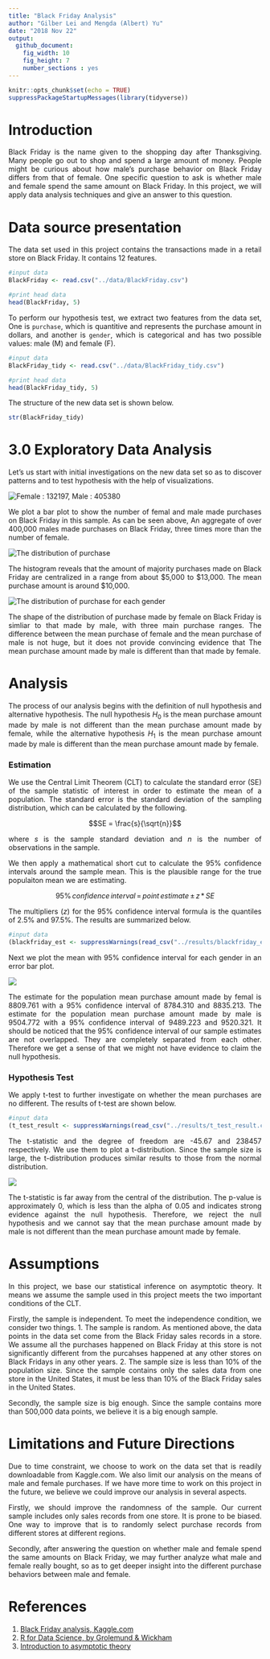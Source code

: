 ```yaml
---
title: "Black Friday Analysis"
author: "Gilber Lei and Mengda (Albert) Yu"
date: "2018 Nov 22"
output: 
  github_document:
    fig_width: 10
    fig_height: 7
    number_sections : yes
---
```


```r
knitr::opts_chunk$set(echo = TRUE)
suppressPackageStartupMessages(library(tidyverse))
```

<style>
body {
text-align: justify}
</style>

# Introduction

Black Friday is the name given to the shopping day after Thanksgiving. Many people go out to shop and spend a large amount of money. People might be curious about how male's purchase behavior on Black Friday differs from that of female. One specific question to ask is whether male and female spend the same amount on Black Friday. In this project, we will apply data analysis techniques and give an answer to this question. 

# Data source presentation

The data set used in this project contains the transactions made in a retail store on Black Friday. It contains 12 features.

```r
#input data
BlackFriday <- read.csv("../data/BlackFriday.csv")

#print head data
head(BlackFriday, 5)
```

To perform our hypothesis test, we extract two features from the data set, One is `purchase`, which is quantitive and represents the purchase amount in dollars, and another is `gender`, which is categorical and has two possible values: male (M) and female (F).

```r
#input data
BlackFriday_tidy <- read.csv("../data/BlackFriday_tidy.csv")

#print head data
head(BlackFriday_tidy, 5)
```

The structure of the new data set is shown below.

```r
str(BlackFriday_tidy)
```


# 3.0 Exploratory Data Analysis

Let's us start with initial investigations on the new data set so as to discover patterns and to test hypothesis with the help of visualizations.

![](../imgs/gender_bar.png, "Female : 132197, Male : 405380")

We plot a bar plot to show the number of femal and male made purchases on Black Friday in this sample. As can be seen above, An aggregate of over 400,000 males made purchases on Black Friday, three times more than the number of female.

![](../imgs/purch_dist.png, "The distribution of purchase")

The histogram reveals that the amount of majority purchases made on Black Friday are centralized in a range from about \$5,000 to \$13,000. The mean purchase amount is around \$10,000.

![](../imgs/gender_pur_hist.png, "The distribution of purchase for each gender")

The shape of the distribution of purchase made by female on Black Friday is simliar to that made by male, with three main purchase ranges. The difference between the mean purchase of female and the mean purchase of male is not huge, but it does not provide convincing evidence that The mean purchase amount made by male is different than that made by female.

# Analysis

The process of our analysis begins with the definition of null hypothesis and alternative hypothesis. The null hypothesis $H_0$ is the mean purchase amount made by male is not different than the mean purchase amount made by female, while the alternative hypothesis $H_1$ is the mean purchase amount made by male is different than the mean purchase amount made by female.

### Estimation

We use the Central Limit Theorem (CLT) to calculate the standard error (SE) of the sample statistic of interest in order to estimate the mean of a population. The standard error is the standard deviation of the sampling distribution, which can be calculated by the following.

$$SE = \frac{s}{\sqrt{n}}$$

where $s$ is the sample standard deviation and $n$ is the number of observations in the sample.

We then apply a mathematical short cut to calculate the 95% confidence intervals around the sample mean. This is the plausible range for the true populaiton mean we are estimating.

$$95\% \, confidence \, interval \, = \, point \, estimate \, \pm  \, z \, * \, SE$$

The multipliers ($z$) for the 95% confidence interval formula is the quantiles of 2.5% and 97.5%. The results are summarized below.

```r
#input data
(blackfriday_est <- suppressWarnings(read_csv("../results/blackfriday_est.csv")))
```

Next we plot the mean with 95% confidence interval for each gender in an error bar plot.

![](../imgs/errorbar.png)

The estimate for the population mean purchase amount made by femal is 8809.761 with a 95% confidence interval of 8784.310 and 8835.213. The estimate for the population mean purchase amount made by male is 9504.772 with a 95% confidence interval of 9489.223 and 9520.321. It should be noticed that the 95% confidence interval of our sample estimates are not overlapped. They are completely separated from each other. Therefore we get a sense of that we might not have evidence to claim the null hypothesis.

### Hypothesis Test

We apply t-test to further investigate on whether the mean purchases are no different. The results of t-test are shown below.

```r
#input data
(t_test_result <- suppressWarnings(read_csv("../results/t_test_result.csv")))
```

The t-statistic and the degree of freedom are -45.67 and 238457 respectively. We use them to plot a t-distribution. Since the sample size is large, the t-distribution produces similar results to those from the normal distribution.

![](../imgs/tdist.png)

The t-statistic is far away from the central of the distribution. The p-value is approximately 0, which is less than the alpha of 0.05 and indicates strong evidence against the null hypothesis. Therefore, we reject the null hypothesis and we cannot say that the mean purchase amount made by male is not different than the mean purchase amount made by female.

# Assumptions 

In this project, we base our statistical inference on asymptotic theory. It means we assume the sample used in this project meets the two important conditions of the CLT. 

Firstly, the sample is independent. To meet the independence condition, we consider two things.
    1. The sample is random. As mentioned above, the data points in the data set come from the Black Friday sales records in a store. We assume all the purchases happened on Black Friday at this store is not significantly different from the purcahses happened at any other stores on Black Fridays in any other years. 
    2. The sample size is less than 10% of the population size. Since the sample contains only the sales data from one store in the United States, it must be less than 10% of the Black Friday sales in the United States. 

Secondly, the sample size is big enough. Since the sample contains more than 500,000 data points, we believe it is a big enough sample.  

# Limitations and Future Directions 

Due to time constraint, we choose to work on the data set that is readily downloadable from Kaggle.com. We also limit our analysis on the means of male and female purchases. If we have more time to work on this project in the future, we believe we could improve our analysis in several aspects. 

Firstly, we should improve the randomness of the sample. Our current sample includes only sales records from one store. It is prone to be biased. One way to improve that is to randomly select purchase records from different stores at different regions.

Secondly, after answering the question on whether male and female spend the same amounts on Black Friday, we may further analyze what male and female really bought, so as to get deeper insight into the different purchase behaviors between male and female.  

# References

1. [Black Friday analysis, Kaggle.com](https://www.kaggle.com/mehdidag/black-friday) 
2. [R for Data Science, by Grolemund & Wickham](https://r4ds.had.co.nz/introduction.html)
3. [Introduction to asymptotic theory](https://github.ubc.ca/MDS-2018-19/DSCI_552_stat-inf-1_students/blob/master/lectures/06_lecture-intro-to-asymptotic-theory.ipynb)  